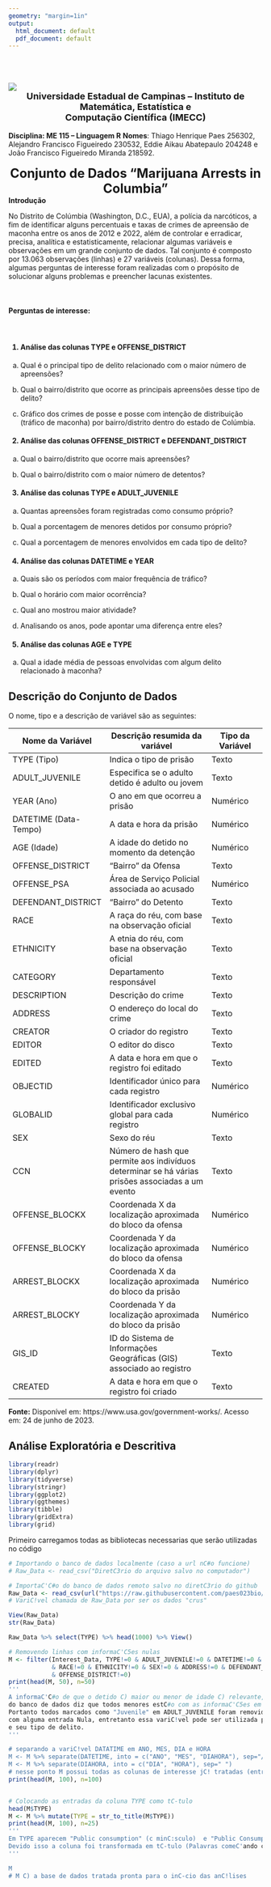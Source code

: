 ---
geometry: "margin=1in"
output:
  html_document: default
  pdf_document: default
---
<br>    
<br> 
![ ](../DirTrabalho/logo2.png)
<br> 
<center style="font-size: 18px;" >
**Universidade Estadual de Campinas – Instituto de Matemática, Estatística e** 
</center>
<center style="font-size: 18px;">
**Computação Científica (IMECC)**
</center>
<br> 
**Disciplina: ME 115 – Linguagem R**
**Nomes**: Thiago Henrique Paes 256302, Alejandro Francisco Figueiredo 230532, Eddie Aikau Abatepaulo 204248 e João Francisco Figueiredo Miranda  218592.
<br>  
<center style="font-size: 25px;" >
**Conjunto de Dados “Marijuana Arrests in Columbia”**
</center>
**Introdução**
<br>
<P>   No Distrito de Colúmbia (Washington, D.C., EUA), a polícia da narcóticos, a fim de identificar alguns percentuais e taxas de crimes de apreensão de maconha entre os anos de 2012 e 2022, além de controlar e erradicar, precisa, analítica e estatisticamente, relacionar algumas variáveis e observações em um grande conjunto de dados. Tal conjunto é composto por 13.063 observações (linhas) e 27 variáveis (colunas). Dessa forma, algumas perguntas de interesse foram realizadas com o propósito de solucionar alguns problemas e preencher lacunas existentes.</p>
<br>
<h4>Perguntas de interesse:</h4>
<br>
<h4>1) Análise das colunas TYPE e OFFENSE_DISTRICT</h4>

<p>a) Qual é o principal tipo de delito relacionado com o maior número de apreensões?</p>

<p>b) Qual o bairro/distrito que ocorre as principais apreensões desse tipo de delito?</p>

<p>c) Gráfico dos crimes de posse e posse com intenção de distribuição (tráfico de maconha) por bairro/distrito dentro do estado de Colúmbia.</p>

<!-- Inserir código para o gráfico aqui -->

<h4>2) Análise das colunas OFFENSE_DISTRICT e DEFENDANT_DISTRICT</h4>

<p>a) Qual o bairro/distrito que ocorre mais apreensões?</p>

<p>b) Qual o bairro/distrito com o maior número de detentos?</p>

<h4>3) Análise das colunas TYPE e ADULT_JUVENILE</h4>

<p>a) Quantas apreensões foram registradas como consumo próprio?</p>

<p>b) Qual a porcentagem de menores detidos por consumo próprio?</p>

<p>c) Qual a porcentagem de menores envolvidos em cada tipo de delito?</p>

<h4>4) Análise das colunas DATETIME e YEAR</h4>

<p>a) Quais são os períodos com maior frequência de tráfico?</p>

<p>b) Qual o horário com maior ocorrência?</p>

<p>c) Qual ano mostrou maior atividade?</p>

<p>d) Analisando os anos, pode apontar uma diferença entre eles?</p>

<h4>5) Análise das colunas AGE e TYPE</h4>

<p>a) Qual a idade média de pessoas envolvidas com algum delito relacionado à maconha?</p>

<h2>Descrição do Conjunto de Dados</h2>

<p> O nome, tipo e a descrição de variável são as seguintes: </p>

| Nome da Variável         | Descrição resumida da variável                            | Tipo da Variável |
|--------------------------|----------------------------------------------------------|------------------|
| TYPE (Tipo)              | Indica o tipo de prisão                                  | Texto            |
| ADULT_JUVENILE           | Especifica se o adulto detido é adulto ou jovem          | Texto            |
| YEAR (Ano)               | O ano em que ocorreu a prisão                             | Numérico         |
| DATETIME (Data-Tempo)    | A data e hora da prisão                                  | Numérico         |
| AGE (Idade)              | A idade do detido no momento da detenção                  | Numérico         |
| OFFENSE_DISTRICT         | "Bairro" da Ofensa                                       | Texto            |
| OFFENSE_PSA              | Área de Serviço Policial associada ao acusado             | Numérico         |
| DEFENDANT_DISTRICT       | "Bairro" do Detento                                      | Texto            |
| RACE                     | A raça do réu, com base na observação oficial             | Texto            |
| ETHNICITY                | A etnia do réu, com base na observação oficial            | Texto            |
| CATEGORY                 | Departamento responsável                                 | Texto            |
| DESCRIPTION              | Descrição do crime                                       | Texto            |
| ADDRESS                  | O endereço do local do crime                              | Texto            |
| CREATOR                  | O criador do registro                                    | Texto            |
| EDITOR                   | O editor do disco                                        | Texto            |
| EDITED                   | A data e hora em que o registro foi editado               | Texto            |
| OBJECTID                 | Identificador único para cada registro                    | Numérico         |
| GLOBALID                 | Identificador exclusivo global para cada registro         | Numérico         |
| SEX                      | Sexo do réu                                              | Texto            |
| CCN                      | Número de hash que permite aos indivíduos determinar se há várias prisões associadas a um evento | Texto |
| OFFENSE_BLOCKX           | Coordenada X da localização aproximada do bloco da ofensa | Numérico         |
| OFFENSE_BLOCKY           | Coordenada Y da localização aproximada do bloco da ofensa | Numérico         |
| ARREST_BLOCKX            | Coordenada X da localização aproximada do bloco da prisão | Numérico         |
| ARREST_BLOCKY            | Coordenada Y da localização aproximada do bloco da prisão | Numérico         |
| GIS_ID                   | ID do Sistema de Informações Geográficas (GIS) associado ao registro | Texto |
| CREATED                  | A data e hora em que o registro foi criado                | Texto            |
<p>**Fonte:** Disponível em: https://www.usa.gov/government-works/. Acesso em: 24 de junho de 2023.</p>

<h2> 
Análise Exploratória e Descritiva 
</h2>
```{r, echo=FALSE, include=FALSE}
library(readr)
library(dplyr)
library(tidyverse)
library(stringr)
library(ggplot2)
library(ggthemes)
library(tibble)
library(gridExtra)
library(grid)
```
<p>
Primeiro carregamos todas as bibliotecas necessarias que serão utilizadas no código
</p>

```{r}
# Importando o banco de dados localmente (caso a url nC#o funcione)
# Raw_Data <- read_csv("DiretC3rio do arquivo salvo no computador")

# ImportaC'C#o do banco de dados remoto salvo no diretC3rio do github
Raw_Data <- read_csv(url("https://raw.githubusercontent.com/paes023bio/TrabalhoR_Marijuana_Arrests2/main/Marijuana_Arrests.csv"))
# VariC!vel chamada de Raw_Data por ser os dados "crus" 

View(Raw_Data)
str(Raw_Data)

Raw_Data %>% select(TYPE) %>% head(1000) %>% View()
```


```{r}
# Removendo linhas com informaC'C5es nulas 
M <- filter(Interest_Data, TYPE!=0 & ADULT_JUVENILE!=0 & DATETIME!=0 & AGE!=0 
            & RACE!=0 & ETHNICITY!=0 & SEX!=0 & ADDRESS!=0 & DEFENDANT_DISTRICT!=0 
            & OFFENSE_DISTRICT!=0)
print(head(M, 50), n=50)
'''
A informaC'C#o de que o detido C) maior ou menor de idade C) relevante, mas a descriC'C#o 
do banco de dados diz que todos menores estC#o com as informaC'C5es em branco por questC5es de privacidade. 
Portanto todos marcados como "Juvenile" em ADULT_JUVENILE foram removidos junto com todas as outras linhas
com alguma entrada Nula, entretanto essa variC!vel pode ser utilizada para obter o nC:mero de menores detidos
e seu tipo de delito.
'''

# separando a variC!vel DATATIME em ANO, MES, DIA e HORA
M <- M %>% separate(DATETIME, into = c("ANO", "MES", "DIAHORA"), sep="/")
M <- M %>% separate(DIAHORA, into = c("DIA", "HORA"), sep=" ")
# nesse ponto M possui todas as colunas de interesse jC! tratadas (entradas nulas removidas e informaC'C5es concatenadas separadas)
print(head(M, 100), n=100)


# Colocando as entradas da coluna TYPE como tC-tulo
head(M$TYPE)
M <- M %>% mutate(TYPE = str_to_title(M$TYPE))
print(head(M, 100), n=25)
'''
Em TYPE aparecem "Public consumption" (c minC:sculo)  e "Public Consumption" (C maiC:sculo). 
Devido isso a coluna foi transformada em tC-tulo (Palavras comeC'ando com maiC:sculo) 
'''

M
# M C) a base de dados tratada pronta para o inC-cio das anC!lises 
```

